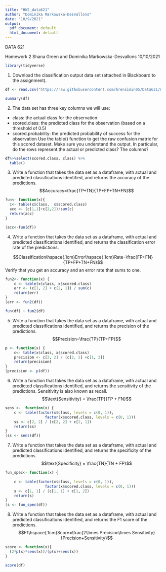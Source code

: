---
title: "HW2_data621"
author: "Dominika Markowska-Desvallons"
date: "10/9/2021"
output:
  pdf_document: default
  html_document: default
---
DATA 621 

Homework 2 
Shana Green and Dominika Markowska-Desvallons
10/10/2021

```{r}
library(tidyverse)
```

1. Download the classification output data set (attached in Blackboard to the assignment).
```{r}

df <- read.csv("https://raw.githubusercontent.com/hrensimin05/Data621/main/classification-output-data%20(1).csv")

summary(df)

```


2. The data set has three key columns we will use:
- class: the actual class for the observation
- scored.class: the predicted class for the observation (based on a threshold of 0.5)
- scored.probability: the predicted probability of success for the observation
Use the table() function to get the raw confusion matrix for this scored dataset. Make sure you understand
the output. In particular, do the rows represent the actual or predicted class? The columns?


```{r}
df%>%select(scored.class, class) %>%
  table()

```




3. Write a function that takes the data set as a dataframe, with actual and predicted classifications identified,
and returns the accuracy of the predictions.
$$Accuracy=\frac{TP+TN}{TP+FP+TN+FN}$$

```{r}
fun<- function(x){
  c<- table(x$class,  x$scored.class)
  acc <- (c[1,1]+c[2,2])/sum(c)
  return(acc)
}

(acc<-fun(df))


```


4. Write a function that takes the data set as a dataframe, with actual and predicted classifications identified,
and returns the classification error rate of the predictions.

$$Classification\hspace{.1cm}Error\hspace{.1cm}Rate=\frac{FP+FN}{TP+FP+TN+FN}$$
Verify that you get an accuracy and an error rate that sums to one.

```{r}
fun2<- function(x) {
    c <- table(x$class, x$scored.class)
    err <- (c[1, 2] + c[2, 1]) / sum(c)
    return(err)
}
(err <- fun2(df))


```


```{r}
fun(df) + fun2(df)
```

5. Write a function that takes the data set as a dataframe, with actual and predicted classifications identified,
and returns the precision of the predictions.
$$Precision=\frac{TP}{TP+FP}$$

```{r}
p <- function(x) {
    c<- table(x$class, x$scored.class)
    precision <- c[2, 2] / (c[2, 2] +c[1, 2])
    return(precision)
}
(precision <- p(df))

```
6. Write a function that takes the data set as a dataframe, with actual and predicted classifications identified,
and returns the sensitivity of the predictions. Sensitivity is also known as recall.
$$\text{Sensitivity} = \frac{TP}{TP + FN}$$
```{r}
sens <-  function(x) {
    c <- table(factor(x$class, levels = c(0, 1)),
                  factor(x$scored.class, levels = c(0, 1)))
    ss <- c[2, 2] / (c[2, 2] + c[2, 1])
    return(ss)
}
(ss <- sens(df))

```



7. Write a function that takes the data set as a dataframe, with actual and predicted classifications identified,
and returns the specificity of the predictions.
$$\text{Specificity} = \frac{TN}{TN + FP}$$


```{r}
fun_spec<- function(x) {
   
    c <- table(factor(x$class, levels = c(0, 1)), 
                  factor(x$scored.class, levels = c(0, 1)))
    s <- c[1, 1] / (c[1, 1] + c[1, 2])
    return(s)
}
(s <- fun_spec(df))

```


8. Write a function that takes the data set as a dataframe, with actual and predicted classifications identified,
and returns the F1 score of the predictions.
$$F1\hspace{.1cm}Score=\frac{2\times Precision\times Sensitivity}{Precision+Sensitivity}$$

```{r}
score <- function(x){
  (2*p(x)*sens(x))/(p(x)+sens(x))
}

score(df)
```
